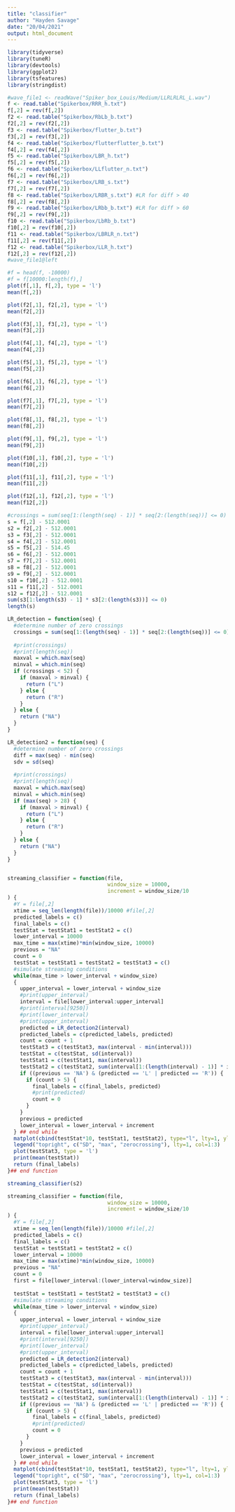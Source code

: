 ```yaml
---
title: "classifier"
author: "Hayden Savage"
date: "20/04/2021"
output: html_document
---
```


```r
library(tidyverse)
library(tuneR)
library(devtools)
library(ggplot2)
library(tsfeatures)
library(stringdist)
```

```r
#wave_file1 <- readWave("Spiker_box_Louis/Medium/LLRLRLRL_L.wav")
f <- read.table("Spikerbox/RRR_h.txt")
f[,2] = rev(f[,2])
f2 <- read.table("Spikerbox/RbLb_b.txt")
f2[,2] = rev(f2[,2])
f3 <- read.table("Spikerbox/flutter_b.txt")
f3[,2] = rev(f3[,2])
f4 <- read.table("Spikerbox/flutterflutter_b.txt")
f4[,2] = rev(f4[,2])
f5 <- read.table("Spikerbox/LBR_h.txt")
f5[,2] = rev(f5[,2])
f6 <- read.table("Spikerbox/LLflutter_n.txt")
f6[,2] = rev(f6[,2])
f7 <- read.table("Spikerbox/LRB_s.txt")
f7[,2] = rev(f7[,2])
f8 <- read.table("Spikerbox/LRBR_s.txt") #LR for diff > 40
f8[,2] = rev(f8[,2])
f9 <- read.table("Spikerbox/LRbb_b.txt") #LR for diff > 60
f9[,2] = rev(f9[,2])
f10 <- read.table("Spikerbox/LbRb_b.txt")
f10[,2] = rev(f10[,2])
f11 <- read.table("Spikerbox/LBRLR_n.txt")
f11[,2] = rev(f11[,2])
f12 <- read.table("Spikerbox/LLR_h.txt")
f12[,2] = rev(f12[,2])
#wave_file1@left

#f = head(f, -10000)
#f = f[10000:length(f),]
plot(f[,1], f[,2], type = 'l')
mean(f[,2])

plot(f2[,1], f2[,2], type = 'l')
mean(f2[,2])

plot(f3[,1], f3[,2], type = 'l')
mean(f3[,2])

plot(f4[,1], f4[,2], type = 'l')
mean(f4[,2])

plot(f5[,1], f5[,2], type = 'l')
mean(f5[,2])

plot(f6[,1], f6[,2], type = 'l')
mean(f6[,2])

plot(f7[,1], f7[,2], type = 'l')
mean(f7[,2])

plot(f8[,1], f8[,2], type = 'l')
mean(f8[,2])

plot(f9[,1], f9[,2], type = 'l')
mean(f9[,2])

plot(f10[,1], f10[,2], type = 'l')
mean(f10[,2])

plot(f11[,1], f11[,2], type = 'l')
mean(f11[,2])

plot(f12[,1], f12[,2], type = 'l')
mean(f12[,2])
```

```r
#crossings = sum(seq[1:(length(seq) - 1)] * seq[2:(length(seq))] <= 0)
s = f[,2] - 512.0001
s2 = f2[,2] - 512.0001
s3 = f3[,2] - 512.0001
s4 = f4[,2] - 512.0001
s5 = f5[,2] - 514.45
s6 = f6[,2] - 512.0001
s7 = f7[,2] - 512.0001
s8 = f8[,2] - 512.0001
s9 = f9[,2] - 512.0001
s10 = f10[,2] - 512.0001
s11 = f11[,2] - 512.0001
s12 = f12[,2] - 512.0001
sum(s3[1:length(s3) - 1] * s3[2:(length(s3))] <= 0)
length(s)
```

```r
LR_detection = function(seq) {
  #determine number of zero crossings
  crossings = sum(seq[1:(length(seq) - 1)] * seq[2:(length(seq))] <= 0)
    
  #print(crossings)
  #print(length(seq))
  maxval = which.max(seq)
  minval = which.min(seq)
  if (crossings < 52) {
    if (maxval > minval) {
      return ("L")
    } else {
      return ("R")
    }
  } else {
    return ("NA")
  }
}

LR_detection2 = function(seq) {
  #determine number of zero crossings
  diff = max(seq) - min(seq)
  sdv = sd(seq)
    
  #print(crossings)
  #print(length(seq))
  maxval = which.max(seq)
  minval = which.min(seq)
  if (max(seq) > 28) {
    if (maxval > minval) {
      return ("L")
    } else {
      return ("R")
    }
  } else {
    return ("NA")
  }
}


streaming_classifier = function(file,  
                                window_size = 10000,
                                increment = window_size/10
) {
  #Y = file[,2]
  xtime = seq_len(length(file))/10000 #file[,2]
  predicted_labels = c()
  final_labels = c()
  testStat = testStat1 = testStat2 = c()
  lower_interval = 10000
  max_time = max(xtime)*min(window_size, 10000)
  previous = "NA"
  count = 0
  testStat = testStat1 = testStat2 = testStat3 = c()
  #simulate streaming conditions
  while(max_time > lower_interval + window_size)
  {
    upper_interval = lower_interval + window_size
    #print(upper_interval)
    interval = file[lower_interval:upper_interval]
    #print(interval[9250])
    #print(lower_interval)
    #print(upper_interval)
    predicted = LR_detection2(interval)
    predicted_labels = c(predicted_labels, predicted)
    count = count + 1
    testStat3 = c(testStat3, max(interval - min(interval)))
    testStat = c(testStat, sd(interval))
    testStat1 = c(testStat1, max(interval))
    testStat2 = c(testStat2, sum(interval[1:(length(interval) - 1)] * interval[2:(length(interval))] <= 0))
    if ((previous == 'NA') & (predicted == 'L' | predicted == 'R')) {
      if (count > 5) {
        final_labels = c(final_labels, predicted)
        #print(predicted)
        count = 0
      }
    }
    previous = predicted
    lower_interval = lower_interval + increment 
  } ## end while
  matplot(cbind(testStat*10, testStat1, testStat2), type="l", lty=1, ylab="statistics")
  legend("topright", c("SD", "max", "zerocrossing"), lty=1, col=1:3)
  plot(testStat3, type = 'l')
  print(mean(testStat)) 
  return (final_labels)
}## end function

```

```r
streaming_classifier(s2)
```

```r
streaming_classifier = function(file,  
                                window_size = 10000,
                                increment = window_size/10
) {
  #Y = file[,2]
  xtime = seq_len(length(file))/10000 #file[,2]
  predicted_labels = c()
  final_labels = c()
  testStat = testStat1 = testStat2 = c()
  lower_interval = 10000
  max_time = max(xtime)*min(window_size, 10000)
  previous = "NA"
  count = 0
  first = file[lower_interval:(lower_interval+window_size)]
  
  testStat = testStat1 = testStat2 = testStat3 = c()
  #simulate streaming conditions
  while(max_time > lower_interval + window_size)
  {
    upper_interval = lower_interval + window_size
    #print(upper_interval)
    interval = file[lower_interval:upper_interval]
    #print(interval[9250])
    #print(lower_interval)
    #print(upper_interval)
    predicted = LR_detection2(interval)
    predicted_labels = c(predicted_labels, predicted)
    count = count + 1
    testStat3 = c(testStat3, max(interval - min(interval)))
    testStat = c(testStat, sd(interval))
    testStat1 = c(testStat1, max(interval))
    testStat2 = c(testStat2, sum(interval[1:(length(interval) - 1)] * interval[2:(length(interval))] <= 0))
    if ((previous == 'NA') & (predicted == 'L' | predicted == 'R')) {
      if (count > 5) {
        final_labels = c(final_labels, predicted)
        #print(predicted)
        count = 0
      }
    }
    previous = predicted
    lower_interval = lower_interval + increment 
  } ## end while
  matplot(cbind(testStat*10, testStat1, testStat2), type="l", lty=1, ylab="statistics")
  legend("topright", c("SD", "max", "zerocrossing"), lty=1, col=1:3)
  plot(testStat3, type = 'l')
  print(mean(testStat)) 
  return (final_labels)
}## end function

```







